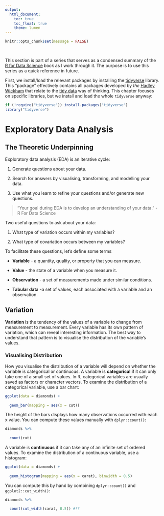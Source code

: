 ```yaml
---
output:
  html_document:
    toc: true
    toc_float: true
    theme: lumen
---
```


```r
knitr::opts_chunk$set(message = FALSE)
```


<br>

This section is part of a series that serves as a condensed summary of the [R for Data Science](http://r4ds.had.co.nz/index.html) book as I work through it. The purpose is to use this series as a quick reference in future.

First, we install/load the relevant packages by installing the [tidyverse](https://www.tidyverse.org/) library. This "package" effectively contains all packages developed by *the* [Hadley Wickham](http://hadley.nz/) that relate to the [tidy data](https://www.jstatsoft.org/article/view/v059i10) way of thinking. This chapter focuses on specific libraries, but we install and load the whole `tidyverse` anyway:

```r

if (!require("tidyverse")) install.packages("tidyverse")
library("tidyverse")

```


# Exploratory Data Analysis

## The Theoretic Underpinning

Exploratory data analysis (EDA) is an iterative cycle:

1) Generate questions about your data.

2) Search for answers by visualising, transforming, and modelling your data.

3) Use what you learn to refine your questions and/or generate new questions.

> "Your goal during EDA is to develop an understanding of your data." - R For Data Science

Two useful questions to ask about your data:

1) What type of variation occurs within my variables?

2) What type of covariation occurs between my variables?

To facilitate these questions, let's define some terms:

* **Variable** - a quantity, quality, or property that you can measure.

* **Value** - the state of a variable when you measure it.

* **Observation** - a set of measurements made under similar conditions.

* **Tabular data** -a set of values, each associated with a variable and an observation.


## Variation

**Variation** is the tendency of the values of a variable to change from measurement to measurement.  Every variable has its own pattern of variation, which can reveal interesting information. The best way to understand that pattern is to visualise the distribution of the variable’s values.


### Visualising Distribution

How you visualise the distribution of a variable will depend on whether the variable is categorical or continuous. A variable is **categorical** if it can only take one of a small set of values. In R, categorical variables are usually saved as factors or character vectors. To examine the distribution of a categorical variable, use a bar chart:

```r
ggplot(data = diamonds) +
  
  geom_bar(mapping = aes(x = cut))
```


The height of the bars displays how many observations occurred with each x value. You can compute these values manually with `dplyr::count()`:

```r
diamonds %>% 
  
  count(cut)
```

A variable is **continuous** if it can take any of an infinite set of ordered values. To examine the distribution of a continuous variable, use a histogram:

```r
ggplot(data = diamonds) +
  
  geom_histogram(mapping = aes(x = carat), binwidth = 0.5)
```

You can compute this by hand by combining `dplyr::count()` and `ggplot2::cut_width()`:

```r
diamonds %>% 
  
  count(cut_width(carat, 0.5)) #??
```

